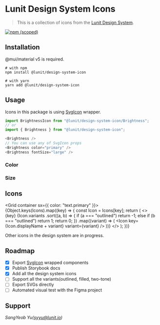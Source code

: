 
<Meta title="Lunit Design System Icons" />

# Lunit Design System Icons

> This is a collection of icons from the [Lunit Design System](https://www.figma.com/file/ygzUKBGrGxEYzkhUwoOC3U/Lunit-Design-System?node-id=4604%3A96681).

[![npm (scoped)](https://img.shields.io/npm/v/@lunit/design-system-icons)](https://www.npmjs.com/package/@lunit/design-system-icons)

## Installation

@mui/material v5 is required.

```shell
# with npm
npm install @lunit/design-system-icon

# with yarn
yarn add @lunit/design-system-icon
```

## Usage

Icons in this package is using [SvgIcon](https://mui.com/components/icons/#svgicon) wrapper.

```ts
import BrightnessIcon from "@lunit/design-system-icon/Brightness";
// or
import { Brightness } from "@lunit/design-system-icon";

<Brightness />
// You can use any of SvgIcon props
<Brightness color="primary" />
<Brightness fontSize="large" />
```

### Color

<Canvas>
  <Story name="color">
    <BrightnessIcon />
    <BrightnessIcon color="primary" />
    <BrightnessIcon color="secondary" />
    <BrightnessIcon color="success" />
    <BrightnessIcon color="action" />
    <BrightnessIcon color="disabled" />
    <BrightnessIcon sx={{ color: pink[500] }} />
  </Story>
</Canvas>

### Size

<Canvas>
  <Story name="size">
    <BrightnessIcon fontSize="small" />
    <BrightnessIcon />
    <BrightnessIcon fontSize="large" />
    <BrightnessIcon sx={{ fontSize: 40 }} />
  </Story>
</Canvas>

## Icons

<Grid container sx={{ color: "text.primary" }}>
  {Object.keys(Icons).map((key) => {
    const Icon = Icons[key];
    return (
      <>
        <Grid item xs={2} key={key}>
          <Typography>{key}</Typography>
        </Grid>
        <Grid item xs={10}>
          {Icon.variants
            .sort((a, b) => {
              if (a === "outlined") return -1;
              else if (b === "outlined") return 1;
              return 0;
            })
            .map((variant) => (
              <Icon key={Icon.displayName + variant} variant={variant} />
            ))}
        </Grid>
      </>
    );
  })}
</Grid>

Other icons in the design system are in progress.

## Roadmap

- [x] Export [SvgIcon](https://mui.com/components/icons/#svgicon) wrapped components
- [x] Publish Storybook docs
- [x] Add all the design system icons
- [ ] Support all the variants(outlined, filled, two-tone)
- [ ] Export SVGs directly
- [ ] Automated visual test with the Figma project

## Support

_SangYeob Yu(syyu@lunit.io)_
